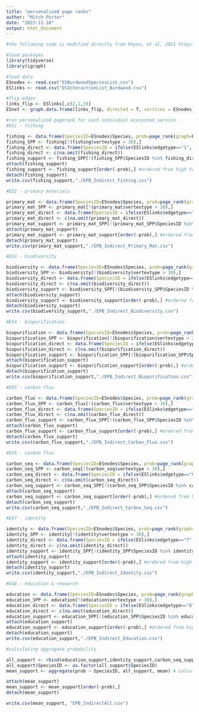 ```yaml
---
title: "personalized page ranks"
author: "Mitch Porter"
date: "2023-11-10"
output: html_document
---
```


```r
#the following code is modified directly from Keyes, et al, 2021 https://github.com/aike2863/food-web-and-ecosystem-service-robustness/tree/v1.0.0

#load packages
library(tidyverse)
library(igraph)

#load data
ESnodes <- read.csv("ESBurdwoodSpeciesList.csv")
ESlinks <- read.csv("ESInteractionList_Burdwood.csv")

#flip edges
links_flip <- ESlinks[,c(2,1,3)]
ESnet <- graph.data.frame(links_flip, directed = T, vertices = ESnodes)

#run personalized pagerank for each individual ecosystem service
#ES1 - fishing

fishing <- data.frame(SpeciesID=ESnodes$Species, prob=page_rank(graph=ESnet, damping = 0.85, directed = T, personalized = c(rep(0,times=nrow(ESnodes)-nrow(ESnodes[ESnodes$vertextype > 30,])), 1,0,0,0,0,0,0,0))$vector, vertextype=ESnodes$vertextype)
fishing_SPP <- fishing[!(fishing$vertextype > 30),]
fishing_direct <- data.frame(SpeciesID = ifelse(ESlinks$edgetype=="1", ESlinks$Prey,NA))
fishing_direct <- c(na.omit(fishing_direct))
fishing_support <- fishing_SPP[!(fishing_SPP$SpeciesID %in% fishing_direct$SpeciesID),]
attach(fishing_support)
fishing_support <- fishing_support[order(-prob),] #ordered from high to low prob
detach(fishing_support)
write.csv(fishing_support,"./EPB_Indirect_Fishing.csv")

#ES2 - primary materials

primary_mat <- data.frame(SpeciesID=ESnodes$Species, prob=page_rank(graph=ESnet, damping = 0.85, directed = T, personalized = c(rep(0,times=nrow(ESnodes)-nrow(ESnodes[ESnodes$vertextype > 30,])), 0,1,0,0,0,0,0,0))$vector, vertextype=ESnodes$vertextype)
primary_mat_SPP <- primary_mat[!(primary_mat$vertextype > 30),]
primary_mat_direct <- data.frame(SpeciesID = ifelse(ESlinks$edgetype=="2", ESlinks$Prey,NA))
primary_mat_direct <- c(na.omit(primary_mat_direct))
primary_mat_support <- primary_mat_SPP[!(primary_mat_SPP$SpeciesID %in% primary_mat_direct$SpeciesID),]
attach(primary_mat_support)
primary_mat_support <- primary_mat_support[order(-prob),] #ordered from high to low prob
detach(primary_mat_support)
write.csv(primary_mat_support,"./EPB_Indirect_Primary_Mat.csv")

#ES3 - biodiversity

biodiversity <- data.frame(SpeciesID=ESnodes$Species, prob=page_rank(graph=ESnet, damping = 0.85, directed = T, personalized = c(rep(0,times=nrow(ESnodes)-nrow(ESnodes[ESnodes$vertextype > 30,])), 0,0,1,0,0,0,0,0))$vector, vertextype=ESnodes$vertextype)
biodiversity_SPP <- biodiversity[!(biodiversity$vertextype > 30),]
biodiversity_direct <- data.frame(SpeciesID = ifelse(ESlinks$edgetype=="3", ESlinks$Prey,NA))
biodiversity_direct <- c(na.omit(biodiversity_direct))
biodiversity_support <- biodiversity_SPP[!(biodiversity_SPP$SpeciesID %in% biodiversity_direct$SpeciesID),]
attach(biodiversity_support)
biodiversity_support <- biodiversity_support[order(-prob),] #ordered from high to low prob
detach(biodiversity_support)
write.csv(biodiversity_support,"./EPB_Indirect_Biodiversity.csv")

#ES4 - biopurification

biopurification <- data.frame(SpeciesID=ESnodes$Species, prob=page_rank(graph=ESnet, damping = 0.85, directed = T, personalized = c(rep(0,times=nrow(ESnodes)-nrow(ESnodes[ESnodes$vertextype > 30,])), 0,0,0,1,0,0,0,0))$vector, vertextype=ESnodes$vertextype)
biopurification_SPP <- biopurification[!(biopurification$vertextype > 30),]
biopurification_direct <- data.frame(SpeciesID = ifelse(ESlinks$edgetype=="4", ESlinks$Prey,NA))
biopurification_direct <- c(na.omit(biopurification_direct))
biopurification_support <- biopurification_SPP[!(biopurification_SPP$SpeciesID %in% biopurification_direct$SpeciesID),]
attach(biopurification_support)
biopurification_support <- biopurification_support[order(-prob),] #ordered from high to low prob
detach(biopurification_support)
write.csv(biopurification_support,"./EPB_Indirect_Biopurification.csv")

#ES5 - carbon flux

carbon_flux <- data.frame(SpeciesID=ESnodes$Species, prob=page_rank(graph=ESnet, damping = 0.85, directed = T, personalized = c(rep(0,times=nrow(ESnodes)-nrow(ESnodes[ESnodes$vertextype > 30,])), 0,0,0,0,1,0,0,0))$vector, vertextype=ESnodes$vertextype)
carbon_flux_SPP <- carbon_flux[!(carbon_flux$vertextype > 30),]
carbon_flux_direct <- data.frame(SpeciesID = ifelse(ESlinks$edgetype=="5", ESlinks$Prey,NA))
carbon_flux_direct <- c(na.omit(carbon_flux_direct))
carbon_flux_support <- carbon_flux_SPP[!(carbon_flux_SPP$SpeciesID %in% carbon_flux_direct$SpeciesID),]
attach(carbon_flux_support)
carbon_flux_support <- carbon_flux_support[order(-prob),] #ordered from high to low prob
detach(carbon_flux_support)
write.csv(carbon_flux_support,"./EPB_Indirect_Carbon_Flux.csv")

#ES5 - carbon flux

carbon_seq <- data.frame(SpeciesID=ESnodes$Species, prob=page_rank(graph=ESnet, damping = 0.85, directed = T, personalized = c(rep(0,times=nrow(ESnodes)-nrow(ESnodes[ESnodes$vertextype > 30,])), 0,0,0,0,0,1,0,0))$vector, vertextype=ESnodes$vertextype)
carbon_seq_SPP <- carbon_seq[!(carbon_seq$vertextype > 30),]
carbon_seq_direct <- data.frame(SpeciesID = ifelse(ESlinks$edgetype=="6", ESlinks$Prey,NA))
carbon_seq_direct <- c(na.omit(carbon_seq_direct))
carbon_seq_support <- carbon_seq_SPP[!(carbon_seq_SPP$SpeciesID %in% carbon_seq_direct$SpeciesID),]
attach(carbon_seq_support)
carbon_seq_support <- carbon_seq_support[order(-prob),] #ordered from high to low prob
detach(carbon_seq_support)
write.csv(carbon_seq_support,"./EPB_Indirect_Carbon_Seq.csv")

#ES7 - identity

identity <- data.frame(SpeciesID=ESnodes$Species, prob=page_rank(graph=ESnet, damping = 0.85, directed = T, personalized = c(rep(0,times=nrow(ESnodes)-nrow(ESnodes[ESnodes$vertextype > 30,])), 0,0,0,0,0,1,0,0))$vector, vertextype=ESnodes$vertextype)
identity_SPP <- identity[!(identity$vertextype > 30),]
identity_direct <- data.frame(SpeciesID = ifelse(ESlinks$edgetype=="7", ESlinks$Prey,NA))
identity_direct <- c(na.omit(identity_direct))
identity_support <- identity_SPP[!(identity_SPP$SpeciesID %in% identity_direct$SpeciesID),]
attach(identity_support)
identity_support <- identity_support[order(-prob),] #ordered from high to low prob
detach(identity_support)
write.csv(identity_support,"./EPB_Indirect_Identity.csv")

#ES8 - education & research

education <- data.frame(SpeciesID=ESnodes$Species, prob=page_rank(graph=ESnet, damping = 0.85, directed = T, personalized = c(rep(0,times=nrow(ESnodes)-nrow(ESnodes[ESnodes$vertextype > 30,])), 0,0,0,0,0,0,0,1))$vector, vertextype=ESnodes$vertextype)
education_SPP <- education[!(education$vertextype > 30),]
education_direct <- data.frame(SpeciesID = ifelse(ESlinks$edgetype=="8", ESlinks$Prey,NA))
education_direct <- c(na.omit(education_direct))
education_support <- education_SPP[!(education_SPP$SpeciesID %in% education_direct$SpeciesID),]
attach(education_support)
education_support <- education_support[order(-prob),] #ordered from high to low prob
detach(education_support)
write.csv(education_support,"./EPB_Indirect_Education.csv")

#calculating aggregate probability

all_support <- rbind(education_support,identity_support,carbon_seq_support,carbon_flux_support,biopurification_support,biodiversity_support,primary_mat_support,fishing_support)
all_support$SpeciesID <- as.factor(all_support$SpeciesID)
mean_support <- aggregate(prob ~ SpeciesID, all_support, mean) # calculate mean prob. for each spp.

attach(mean_support)
mean_support <- mean_support[order(-prob),]
detach(mean_support)

write.csv(mean_support, "EPB_IndirectAll.csv")
```
